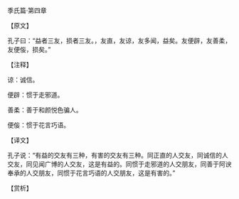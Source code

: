 

季氏篇·第四章

【原文】

孔子曰：“益者三友，损者三友。，友直，友谅，友多闻，益矣。友便辟，友善柔，友便侫，损矣。”

【注释】

谅：诚信。

便辟：惯于走邪道。

善柔：善于和颜悦色骗人。

便侫：惯于花言巧语。

【译文】

孔子说：“有益的交友有三种，有害的交友有三种。同正直的人交友，同诚信的人交友，同见闻广博的人交友，这是有益的。同惯于走邪道的人交朋友，同善于阿谀奉承的人交朋友，同惯于花言巧语的人交朋友，这是有害的。”

【赏析】

